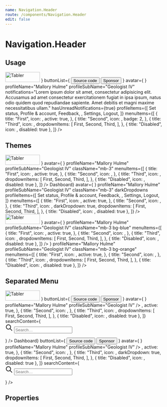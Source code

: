 ```yaml
---
name: Navigation.Header
route: /components/Navigation.Header
edit: false
---
```




# Navigation.Header

## Usage

<Playground>
	<Navigation.Header
		brandContent={
			<a href=".">
				<img
					src="https://preview.tabler.io/static/logo.svg"
					alt="Tabler"
					className="navbar-brand-image"
					width="110"
					height="32"
				/>
			</a>
		}
		buttonList={
			<ButtonList>
				<Button shape="outline" color="white">
					<BrandGithub /> Source code
				</Button>
				<Button shape="outline" color="white">
					<Heart /> Sponsor
				</Button>
			</ButtonList>
		}
		avatar={
			<Avatar url="https://tabler-react-typescript.jc21.com/assets/000m.jpg" />
		}
		profileName="Mallory Hulme"
		profileSubName="Geologist IV"
		notifications="Lorem ipsum dolor sit amet, consectetur adipisicing elit. Accusamus ad amet consectetur exercitationem fugiat in ipsa ipsum, natus odio quidem quod repudiandae sapiente. Amet debitis et magni maxime necessitatibus ullam."
		hasUnreadNotifications={true}
		profileItems={[
			<Dropdown.Item key="m1-1">Set status</Dropdown.Item>,
			<Dropdown.Item key="m1-2">Profile &amp; account</Dropdown.Item>,
			<Dropdown.Item key="m1-3">Feedback</Dropdown.Item>,
			<Dropdown.Item divider key="m1-4" />,
			<Dropdown.Item key="m1-5">Settings</Dropdown.Item>,
			<Dropdown.Item key="m1-6">Logout</Dropdown.Item>,
		]}
		menuItems={[
			{
				title: "First",
				icon: <Star />,
				active: true,
			},
			{
				title: "Second",
				icon: <Star />,
				badge: <Badge color="red">2</Badge>,
			},
			{
				title: "Third",
				icon: <Star />,
				dropdownItems: [
					<Dropdown.Item key="d1-1">First</Dropdown.Item>,
					<Dropdown.Item key="d1-2">Second</Dropdown.Item>,
					<Dropdown.Item key="d1-3">Third</Dropdown.Item>,
				],
			},
			{ title: "Disabled", icon: <Star />, disabled: true },
		]}
	/>
</Playground>

## Themes

<Playground>
	<Navigation.Header
		theme="light"
		brandContent={
			<a href=".">
				<img
					src="https://preview.tabler.io/static/logo.svg"
					alt="Tabler"
					className="navbar-brand-image"
					width="110"
					height="32"
				/>
			</a>
		}
		avatar={
			<Avatar url="https://tabler-react-typescript.jc21.com/assets/000m.jpg" />
		}
		profileName="Mallory Hulme"
		profileSubName="Geologist IV"
		className="mb-3"
		menuItems={[
			{
				title: "First",
				icon: <Star />,
				active: true,
			},
			{
				title: "Second",
				icon: <Star />,
			},
			{
				title: "Third",
				icon: <Star />,
				dropdownItems: [
					<Dropdown.Item key="d1-1">First</Dropdown.Item>,
					<Dropdown.Item key="d1-2">Second</Dropdown.Item>,
					<Dropdown.Item key="d1-3">Third</Dropdown.Item>,
				],
			},
			{ title: "Disabled", icon: <Star />, disabled: true },
		]}
	/>
	<Navigation.Header
		theme="dark"
		brandContent={<a href=".">Dashboard</a>}
		avatar={
			<Avatar url="https://tabler-react-typescript.jc21.com/assets/000m.jpg" />
		}
		profileName="Mallory Hulme"
		profileSubName="Geologist IV"
		className="mb-3"
		darkDropdowns
		profileItems={[
			<Dropdown.Item key="m2-1">Set status</Dropdown.Item>,
			<Dropdown.Item key="m2-2">Profile &amp; account</Dropdown.Item>,
			<Dropdown.Item key="m2-3">Feedback</Dropdown.Item>,
			<Dropdown.Item divider key="m2-4" />,
			<Dropdown.Item key="m2-5">Settings</Dropdown.Item>,
			<Dropdown.Item key="m2-6">Logout</Dropdown.Item>,
		]}
		menuItems={[
			{
				title: "First",
				icon: <Star />,
				active: true,
			},
			{
				title: "Second",
				icon: <Star />,
			},
			{
				title: "Third",
				icon: <Star />,
				darkDropdown: true,
				dropdownItems: [
					<Dropdown.Item key="d1-1">First</Dropdown.Item>,
					<Dropdown.Item key="d1-2">Second</Dropdown.Item>,
					<Dropdown.Item key="d1-3">Third</Dropdown.Item>,
				],
			},
			{ title: "Disabled", icon: <Star />, disabled: true },
		]}
	/>
	<Navigation.Header
		theme="dark"
		brandContent={
			<a href=".">
				<img
					src="https://preview.tabler.io/static/logo-small-white.svg"
					alt="Tabler"
					className="navbar-brand-image"
					width="110"
					height="32"
				/>
			</a>
		}
		avatar={
			<Avatar url="https://tabler-react-typescript.jc21.com/assets/000m.jpg" />
		}
		profileName="Mallory Hulme"
		profileSubName="Geologist IV"
		className="mb-3 bg-blue"
		menuItems={[
			{
				title: "First",
				icon: <Star />,
				active: true,
			},
			{
				title: "Second",
				icon: <Star />,
			},
			{
				title: "Third",
				icon: <Star />,
				dropdownItems: [
					<Dropdown.Item key="d1-1">First</Dropdown.Item>,
					<Dropdown.Item key="d1-2">Second</Dropdown.Item>,
					<Dropdown.Item key="d1-3">Third</Dropdown.Item>,
				],
			},
			{ title: "Disabled", icon: <Star />, disabled: true },
		]}
	/>
	<Navigation.Header
		theme="dark"
		avatar={
			<Avatar url="https://tabler-react-typescript.jc21.com/assets/000m.jpg" />
		}
		profileName="Mallory Hulme"
		profileSubName="Geologist IV"
		className="mb-3 bg-orange"
		menuItems={[
			{
				title: "First",
				icon: <Star />,
				active: true,
			},
			{
				title: "Second",
				icon: <Star />,
			},
			{
				title: "Third",
				icon: <Star />,
				dropdownItems: [
					<Dropdown.Item key="d1-1">First</Dropdown.Item>,
					<Dropdown.Item key="d1-2">Second</Dropdown.Item>,
					<Dropdown.Item key="d1-3">Third</Dropdown.Item>,
				],
			},
			{ title: "Disabled", icon: <Star />, disabled: true },
		]}
	/>
</Playground>

## Separated Menu

<Playground>
	<Navigation.Header
		theme="light"
		brandContent={
			<a href=".">
				<img
					src="https://preview.tabler.io/static/logo.svg"
					alt="Tabler"
					className="navbar-brand-image"
					width="110"
					height="32"
				/>
			</a>
		}
		buttonList={
			<ButtonList>
				<Button shape="outline" color="white">
					<BrandGithub /> Source code
				</Button>
				<Button shape="outline" color="white">
					<Heart /> Sponsor
				</Button>
			</ButtonList>
		}
		avatar={
			<Avatar url="https://tabler-react-typescript.jc21.com/assets/000m.jpg" />
		}
		profileName="Mallory Hulme"
		profileSubName="Geologist IV"
	/>
	<Navigation.Menu
		theme="light"
		className="mb-3"
		items={[
			{
				title: "First",
				icon: <Star />,
				active: true,
			},
			{
				title: "Second",
				icon: <Star />,
			},
			{
				title: "Third",
				icon: <Star />,
				dropdownItems: [
					<Dropdown.Item key="d1-1">First</Dropdown.Item>,
					<Dropdown.Item key="d1-2">Second</Dropdown.Item>,
					<Dropdown.Item key="d1-3">Third</Dropdown.Item>,
				],
			},
			{ title: "Disabled", icon: <Star />, disabled: true },
		]}
		searchContent={
			<form action="." method="get">
				<div class="input-icon">
					<span class="input-icon-addon">
						<svg
							xmlns="http://www.w3.org/2000/svg"
							class="icon"
							width="24"
							height="24"
							viewBox="0 0 24 24"
							stroke-width="2"
							stroke="currentColor"
							fill="none"
							stroke-linecap="round"
							stroke-linejoin="round">
							<path
								stroke="none"
								d="M0 0h24v24H0z"
								fill="none"></path>
							<circle cx="10" cy="10" r="7"></circle>
							<line x1="21" y1="21" x2="15" y2="15"></line>
						</svg>
					</span>
					<input
						type="text"
						class="form-control"
						placeholder="Search…"
						aria-label="Search in website"
					/>
				</div>
			</form>
		}
	/>
	<Navigation.Header
		theme="dark"
		brandContent={<a href=".">Dashboard</a>}
		buttonList={
			<ButtonList>
				<Button shape="outline" color="light">
					<BrandGithub /> Source code
				</Button>
				<Button shape="outline" color="light">
					<Heart /> Sponsor
				</Button>
			</ButtonList>
		}
		avatar={
			<Avatar url="https://tabler-react-typescript.jc21.com/assets/000m.jpg" />
		}
		profileName="Mallory Hulme"
		profileSubName="Geologist IV"
	/>
	<Navigation.Menu
		theme="dark"
		className="mb-3"
		items={[
			{
				title: "First",
				icon: <Star />,
				active: true,
			},
			{
				title: "Second",
				icon: <Star />,
			},
			{
				title: "Third",
				icon: <Star />,
				darkDropdown: true,
				dropdownItems: [
					<Dropdown.Item key="d1-1">First</Dropdown.Item>,
					<Dropdown.Item key="d1-2">Second</Dropdown.Item>,
					<Dropdown.Item key="d1-3">Third</Dropdown.Item>,
				],
			},
			{ title: "Disabled", icon: <Star />, disabled: true },
		]}
		searchContent={
			<form action="." method="get">
				<div class="input-icon">
					<span class="input-icon-addon">
						<svg
							xmlns="http://www.w3.org/2000/svg"
							class="icon"
							width="24"
							height="24"
							viewBox="0 0 24 24"
							stroke-width="2"
							stroke="currentColor"
							fill="none"
							stroke-linecap="round"
							stroke-linejoin="round">
							<path
								stroke="none"
								d="M0 0h24v24H0z"
								fill="none"></path>
							<circle cx="10" cy="10" r="7"></circle>
							<line x1="21" y1="21" x2="15" y2="15"></line>
						</svg>
					</span>
					<input
						type="text"
						class="form-control"
						placeholder="Search…"
						aria-label="Search in website"
					/>
				</div>
			</form>
		}
	/>
</Playground>

## Properties

<Props of={Navigation.Header} />
